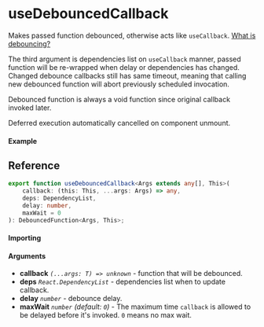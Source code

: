 
<Meta title="Callback/useDebouncedCallback" component={Example} />

# useDebouncedCallback

Makes passed function debounced, otherwise acts like `useCallback`.
[What is debouncing?](https://css-tricks.com/debouncing-throttling-explained-examples/#debounce)

The third argument is dependencies list on `useCallback` manner, passed function will be re-wrapped
when delay or dependencies has changed. Changed debounce callbacks still has same timeout, meaning
that calling new debounced function will abort previously scheduled invocation.

Debounced function is always a void function since original callback invoked later.

Deferred execution automatically cancelled on component unmount.

#### Example

<Canvas>
	<Story story={Example} inline />
</Canvas>

## Reference

```ts
export function useDebouncedCallback<Args extends any[], This>(
	callback: (this: This, ...args: Args) => any,
	deps: DependencyList,
	delay: number,
	maxWait = 0
): DebouncedFunction<Args, This>;
```

#### Importing

<ImportPath />

#### Arguments

- **callback** _`(...args: T) => unknown`_ - function that will be debounced.
- **deps** _`React.DependencyList`_ - dependencies list when to update callback.
- **delay** _`number`_ - debounce delay.
- **maxWait** _`number`_ _(default: `0`)_ - The maximum time `callback` is allowed to be delayed
  before it's invoked. `0` means no max wait.
